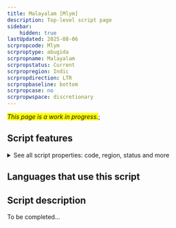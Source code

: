 ```yaml
---
title: Malayalam [Mlym]
description: Top-level script page
sidebar:
    hidden: true
lastUpdated: 2025-08-06
scrpropcode: Mlym
scrproptype: abugida
scrpropname: Malayalam
scrpropstatus: Current
scrpropregion: Indic
scrpropdirection: LTR
scrpropbaseline: bottom
scrpropcase: no
scrpropwspace: discretionary
---
```


<span style='background-color:yellow'>_This page is a work in progress._</span>;


## Script features

<details>
<summary> See all script properties: code, region, status and more</summary>
<ScriptInfo />
</details>

## Languages that use this script

<WsList script='Mlym' wsMax='5' />

## Script description

To be completed...

